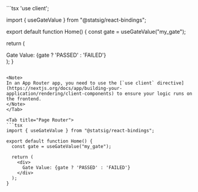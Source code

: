 <Tabs>
<Tab title="App Router">
```tsx
'use client';

import { useGateValue } from "@statsig/react-bindings";

export default function Home() {
  const gate = useGateValue("my_gate");

  return (
    <div>
      Gate Value: {gate ? 'PASSED' : 'FAILED'}
    </div>
  );
}
```

<Note>
In an App Router app, you need to use the [`use client` directive](https://nextjs.org/docs/app/building-your-application/rendering/client-components) to ensure your logic runs on the frontend.
</Note>
</Tab>

<Tab title="Page Router">
```tsx
import { useGateValue } from "@statsig/react-bindings";

export default function Home() {
  const gate = useGateValue("my_gate");

  return (
    <div>
      Gate Value: {gate ? 'PASSED' : 'FAILED'}
    </div>
  );
}
```
</Tab>
</Tabs>
